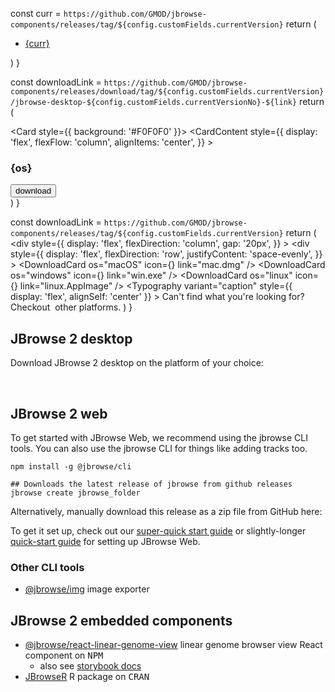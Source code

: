 
  const curr = `https://github.com/GMOD/jbrowse-components/releases/tag/${config.customFields.currentVersion}`
  return (
    <div>
      <ul>
        <li>
          <a href={curr}>{curr}</a>
        </li>
      </ul>
    </div>
  )
}

  const downloadLink = `https://github.com/GMOD/jbrowse-components/releases/download/tag/${config.customFields.currentVersion}/jbrowse-desktop-${config.customFields.currentVersionNo}-${link}`
  return (
    <div>
      <Card style={{ background: '#F0F0F0' }}>
        <CardContent
          style={{
            display: 'flex',
            flexFlow: 'column',
            alignItems: 'center',
          }}
        >
          <h3>{os}</h3>
          <Button
            variant="contained"
            color="primary"
            startIcon={icon}
            href={downloadLink}
          >
            download
          </Button>
        </CardContent>
      </Card>
    </div>
  )
}

  const downloadLink = `https://github.com/GMOD/jbrowse-components/releases/tag/${config.customFields.currentVersion}`
  return (
    <div
      style={{
        display: 'flex',
        flexDirection: 'column',
        gap: '20px',
      }}
    >
      <div
        style={{
          display: 'flex',
          flexDirection: 'row',
          justifyContent: 'space-evenly',
        }}
      >
        <DownloadCard os="macOS" icon={<Apple />} link="mac.dmg" />
        <DownloadCard os="windows" icon={<DesktopWindows />} link="win.exe" />
        <DownloadCard
          os="linux"
          icon={<ArrowDownward />}
          link="linux.AppImage"
        />
      </div>
      <Typography
        variant="caption"
        style={{ display: 'flex', alignSelf: 'center' }}
      >
        Can't find what you're looking for? Checkout&nbsp;
        <Link href={downloadLink}>other platforms</Link>.
      </Typography>
    </div>
  )
}

## JBrowse 2 desktop

Download JBrowse 2 desktop on the platform of your choice:

<DownloadCardContainer />

<br />

## JBrowse 2 web

To get started with JBrowse Web, we recommend using the jbrowse CLI tools.
You can also use the jbrowse CLI for things like adding tracks too.

```
npm install -g @jbrowse/cli

## Downloads the latest release of jbrowse from github releases
jbrowse create jbrowse_folder
```

Alternatively, manually download this release as a zip file from GitHub here:

<GithubLink />

To get it set up, check out our [super-quick start
guide](/docs/superquickstart_web) or slightly-longer [quick-start
guide](/docs/quickstart_web) for setting up JBrowse Web.

### Other CLI tools

- [@jbrowse/img](https://github.com/GMOD/jb2export/) image exporter

## JBrowse 2 embedded components

- [@jbrowse/react-linear-genome-view](https://www.npmjs.com/package/@jbrowse/react-linear-genome-view) linear genome browser view React component on <tt>NPM</tt>
  - also see [storybook docs](https://jbrowse.org/storybook/lgv/v1.4.4/?path=/story/getting-started--page)
- [JBrowseR](https://gmod.github.io/JBrowseR/) R package on <tt>CRAN</tt>
